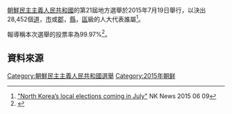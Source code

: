 {{Politics of North Korea}}

[[朝鮮民主主義人民共和國|朝鮮民主主義人民共和國]]的第21屆地方選舉於2015年7月19日舉行，以決出28,452個[[道|道]]，[[市|市]]或[[郡|郡]]，[[縣|縣]]，[[區|區]]級的人大代表誰屬<ref>[http://www.nknews.org/2015/06/north-koreas-local-elections-coming-in-july/ "North Korea’s local elections coming in July"] {{Wayback|url=http://www.nknews.org/2015/06/north-koreas-local-elections-coming-in-july/ |date=20150613115105 }} NK News 2015 06 09</ref>。

報導稱本次選舉的投票率為99.97%<ref>{{cite news|title=Report on Results of Local Elections in DPRK Released|url=|newspaper=Korean Central News Agency, Pyongyang, in English|date=21 July 2015}}</ref>。

==資料來源==
{{reflist}}

{{North Korean elections}}

[[Category:朝鮮民主主義人民共和國選舉|Category:朝鮮民主主義人民共和國選舉]]
[[Category:2015年朝鲜|Category:2015年朝鲜]]